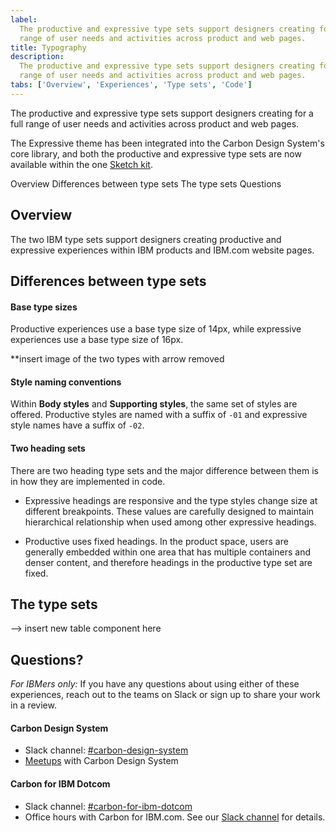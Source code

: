 ```yaml
---
label:
  The productive and expressive type sets support designers creating for a full
  range of user needs and activities across product and web pages.
title: Typography
description:
  The productive and expressive type sets support designers creating for a full
  range of user needs and activities across product and web pages.
tabs: ['Overview', 'Experiences', 'Type sets', 'Code']
---
```


<PageDescription>

The productive and expressive type sets support designers creating for a full
range of user needs and activities across product and web pages.

</PageDescription>

<InlineNotification>

The Expressive theme has been integrated into the Carbon Design System's core
library, and both the productive and expressive type sets are now available
within the one [Sketch kit](/designing/design-kits/).

</InlineNotification>

<AnchorLinks>

<AnchorLink>Overview</AnchorLink>
<AnchorLink>Differences between type sets</AnchorLink>
<AnchorLink>The type sets</AnchorLink>
<AnchorLink>Questions</AnchorLink>

</AnchorLinks>

## Overview

The two IBM type sets support designers creating productive and expressive
experiences within IBM products and IBM.com website pages.

## Differences between type sets

#### Base type sizes

Productive experiences use a base type size of 14px, while expressive
experiences use a base type size of 16px.

\*\*insert image of the two types with arrow removed

#### Style naming conventions

Within **Body styles** and **Supporting styles**, the same set of styles are
offered. Productive styles are named with a suffix of `-01` and expressive style
names have a suffix of `-02`.

#### Two heading sets

There are two heading type sets and the major difference between them is in how
they are implemented in code.

- Expressive headings are responsive and the type styles change size at
  different breakpoints. These values are carefully designed to maintain
  hierarchical relationship when used among other expressive headings.

- Productive uses fixed headings. In the product space, users are generally
  embedded within one area that has multiple containers and denser content, and
  therefore headings in the productive type set are fixed.

## The type sets

--> insert new table component here

## Questions?

_For IBMers only:_ If you have any questions about using either of these
experiences, reach out to the teams on Slack or sign up to share your work in a
review.

#### Carbon Design System

- Slack channel:
  [#carbon-design-system](https://ibm-studios.slack.com/messages/C0M053VPT/)
- [Meetups](https://www.carbondesignsystem.com/whats-happening/meetups/) with
  Carbon Design System

#### Carbon for IBM Dotcom

- Slack channel:
  [#carbon-for-ibm-dotcom](https://cognitive-app.slack.com/archives/C2PLX8GQ6)
- Office hours with Carbon for IBM.com. See our
  [Slack channel](https://cognitive-app.slack.com/archives/C2PLX8GQ6) for
  details.
